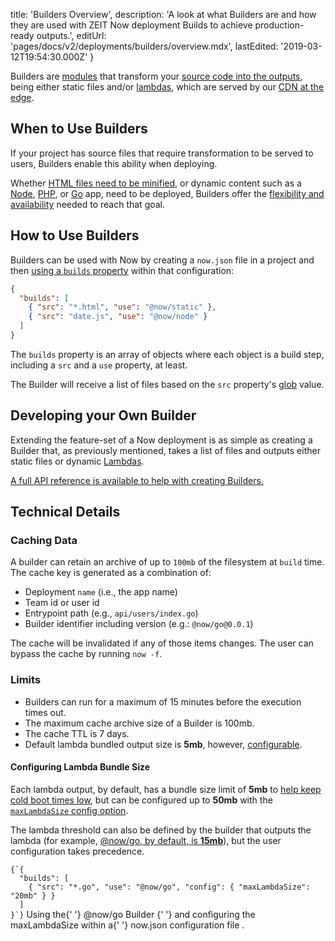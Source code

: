 
  title: 'Builders Overview',
  description:
    'A look at what Builders are and how they are used with ZEIT Now deployment Builds to achieve production-ready outputs.',
  editUrl: 'pages/docs/v2/deployments/builders/overview.mdx',
  lastEdited: '2019-03-12T19:54:30.000Z'
}

Builders are [modules](https://zeit.co/docs/v2/deployments/builders/developer-guide/) that transform your [source code into the outputs](docs/v2/deployments/builds#sources-and-outputs), being either static files and/or [lambdas](https://zeit.co/docs/v2/deployments/concepts/lambdas/), which are served by our [CDN at the edge](https://zeit.co/docs/v2/domains-and-aliases/cdn/).

## When to Use Builders

If your project has source files that require transformation to be served to users, Builders enable this ability when deploying.

Whether [HTML files need to be minified](/docs/v2/deployments/official-builders/html-minifier-now-html-minifier), or dynamic content such as a [Node](/docs/v2/deployments/official-builders/node-js-now-node), [PHP](/docs/v2/deployments/official-builders/php-now-php), or [Go](/docs/v2/deployments/official-builders/go-now-go) app, need to be deployed, Builders offer the [flexibility and availability](/docs/v2/deployments/builders/developer-guide) needed to reach that goal.

## How to Use Builders

Builders can be used with Now by creating a `now.json` file in a project and then [using a `builds` property](/docs/v2/deployments/builds) within that configuration:

```json
{
  "builds": [
    { "src": "*.html", "use": "@now/static" },
    { "src": "date.js", "use": "@now/node" }
  ]
}
```

The `builds` property is an array of objects where each object is a build step, including a `src` and a `use` property, at least.

The Builder will receive a list of files based on the `src` property's [glob](<https://en.wikipedia.org/wiki/Glob_(programming)>) value.

## Developing your Own Builder

Extending the feature-set of a Now deployment is as simple as creating a Builder that, as previously mentioned, takes a list of files and outputs either static files or dynamic [Lambdas](/docs/v2/deployments/concepts/lambdas).

[A full API reference is available to help with creating Builders.](/docs/v2/deployments/builders/developer-guide)

## Technical Details

### Caching Data

A builder can retain an archive of up to `100mb` of the filesystem at `build` time. The cache key is generated as a combination of:

- Deployment `name` (i.e., the app name)
- Team id or user id
- Entrypoint path (e.g., `api/users/index.go`)
- Builder identifier including version (e.g.: `@now/go@0.0.1`)

The cache will be invalidated if any of those items changes. The user can bypass the cache by running `now -f`.

### Limits

- Builders can run for a maximum of 15 minutes before the execution times out.
- The maximum cache archive size of a Builder is 100mb.
- The cache TTL is 7 days.
- Default lambda bundled output size is **5mb**, however, [configurable](#configuring-lambda-bundle-size).

#### Configuring Lambda Bundle Size

Each lambda output, by default, has a bundle size limit of **5mb** to [help keep cold boot times low](/docs/v2/deployments/concepts/lambdas#maximum-bundle-size), but can be configured up to **50mb** with the [`maxLambdaSize` config option](/docs/v2/deployments/concepts/lambdas#maximum-bundle-size).

The lambda threshold can also be defined by the builder that outputs the lambda (for example, [@now/go, by default, is **15mb**](/docs/v2/deployments/official-builders/go-now-go#maximum-lambda-bundle-size)), but the user configuration takes precedence.

<Example>
  <Code lang="json">{`{
  "builds": [
    { "src": "*.go", "use": "@now/go", "config": { "maxLambdaSize": "20mb" } }
  ]
}`}</Code>
  <Caption>
    Using the{' '}
    <GenericLink href="/docs/v2/deployments/official-builders/go-now-go">
      @now/go Builder
    </GenericLink>{' '}
    and configuring the <InlineCode>maxLambdaSize</InlineCode> within a{' '}
    <GenericLink href="/docs/v2/deployments/configuration#builds">
      now.json configuration file
    </GenericLink>
    .
  </Caption>
</Example>

